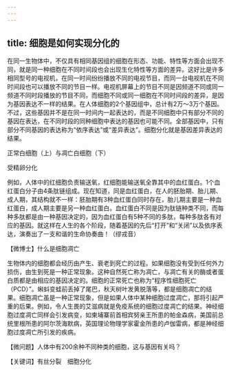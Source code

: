 ```yaml
---
---
---
```

title: 细胞是如何实现分化的
---




在同一生物体中，不仅具有相同基因组的细胞在形态、功能、特性等方面会出现不同，就是同一种细胞在不同时间段也会出现生化特性等方面的差异。这好比是许多相同型号的电视机，在同一时间纷纷播放不同的电视节目，而同一台电视机在不同时间段也可以播放不同的节目一样。电视机屏幕上的节目不同是因频道不同或同一频道不同时段播放的节目不同，而细胞不同或同一细胞在不同时间段的差异，是因为基因表达不一样的结果。在人体细胞的2个基因组中，总计有2万～3万个基因。不过，这些基因并不是在同一时间内一起表达的，而是不同细胞中只有部分不同的基因在表达，在不同时段的同种细胞中表达的基因也可能不同。全部基因中，只有部分不同基因的表达称为“依序表达”或“差异表达”。细胞分化就是基因差异表达的结果。

正常白细胞（上）与凋亡白细胞（下）



受精卵分化



例如，人体中的红细胞负责输送氧，红细胞能输送氧全靠其中的血红蛋白。1个血红蛋白分子由4条肽链组成。现在知道，同是血红蛋白，在人的胚胎期、胎儿期、成人期，其结构就不一样：胚胎期有3种血红蛋白同时存在，胎儿期主要是一种血红蛋白，成人期主要是另一种血红蛋白。血红蛋白不同是因为肽链种类不同，而每种多肽都是由一种基因决定的，因为血红蛋白有5种不同的多肽，每种多肽各有对应的基因。就这样在人生的各个阶段，随着基因的先后“打开”和“关闭”以及依序表达，演奏出了一支和谐的生命协奏曲！（缪戎音）





【微博士】什么是细胞凋亡

生物体内的细胞都会经历由产生、衰老到死亡的过程。如果细胞没有受到任何外力损伤，由生到死是一种正常现象。这种自然死亡称为凋亡，与凋亡有关的酶或者蛋白质都是由相应的基因决定的。细胞的正常死亡也称为“程序性细胞死亡（PCD）”。蝌蚪变蛙前丢掉了尾巴，秋天树叶发黄脱落等，都是细胞凋亡的结果。细胞凋亡虽是一种正常现象，但是如果人体中某种细胞过度凋亡，那将引起严重的后果。例如，令人生畏的艾滋病就是免疫系统的细胞过度凋亡的结果。神经细胞过度凋亡同样会引发病变，如柬埔寨前首相宾努亲王所患的帕金森病，美国前总统里根所患的阿尔茨海默病，英国理论物理学家霍金所患的卢伽雷病，都是神经细胞过度凋亡所引发的疾病。

【微问题】人体中有200余种不同种类的细胞，这与基因有关吗？

【关键词】有丝分裂　细胞分化